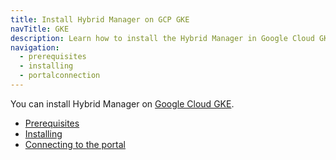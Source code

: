 ```yaml
---
title: Install Hybrid Manager on GCP GKE
navTitle: GKE
description: Learn how to install the Hybrid Manager in Google Cloud GKE.
navigation:
  - prerequisites
  - installing
  - portalconnection
---
```


You can install Hybrid Manager on [Google Cloud GKE](https://cloud.google.com/kubernetes-engine).

- [Prerequisites](prerequisites)
- [Installing](installing)
- [Connecting to the portal](portalconnection.mdx)